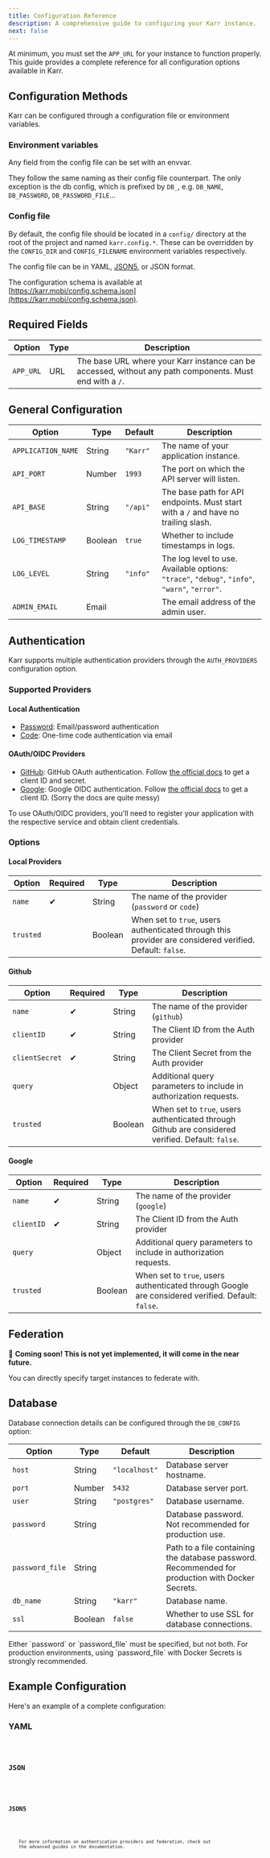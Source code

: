 ```yaml
---
title: Configuration Reference
description: A comprehensive guide to configuring your Karr instance.
next: false
---
```



At minimum, you must set the `APP_URL` for your instance to function properly.
This guide provides a complete reference for all configuration options available in Karr.

## Configuration Methods

Karr can be configured through a configuration file or environment variables.

### Environment variables

Any field from the config file can be set with an envvar.

They follow the same naming as their config file counterpart.
The only exception is the db config, which is prefixed by `DB_`,
e.g. `DB_NAME`, `DB_PASSWORD`, `DB_PASSWORD_FILE`...

### Config file

By default, the config file should be located in a `config/` directory at the root of the project and named `karr.config.*`.
These can be overridden by the `CONFIG_DIR` and `CONFIG_FILENAME` environment variables respectively.

The config file can be in YAML, [JSON5](https://json5.org/), or JSON format.

The configuration schema is available at [https://karr.mobi/config.schema.json](https://karr.mobi/config.schema.json).

## Required Fields

| Option    | Type | Description                                                                                              |
| --------- | ---- | -------------------------------------------------------------------------------------------------------- |
| `APP_URL` | URL  | The base URL where your Karr instance can be accessed, without any path components. Must end with a `/`. |

## General Configuration

| Option             | Type    | Default  | Description                                                                                   |
| ------------------ | ------- | -------- | --------------------------------------------------------------------------------------------- |
| `APPLICATION_NAME` | String  | `"Karr"` | The name of your application instance.                                                        |
| `API_PORT`         | Number  | `1993`   | The port on which the API server will listen.                                                 |
| `API_BASE`         | String  | `"/api"` | The base path for API endpoints. Must start with a `/` and have no trailing slash.            |
| `LOG_TIMESTAMP`    | Boolean | `true`   | Whether to include timestamps in logs.                                                        |
| `LOG_LEVEL`        | String  | `"info"` | The log level to use. Available options: `"trace"`, `"debug"`, `"info"`, `"warn"`, `"error"`. |
| `ADMIN_EMAIL`      | Email   |          | The email address of the admin user.                                                          |

## Authentication

Karr supports multiple authentication providers through the `AUTH_PROVIDERS` configuration option.

### Supported Providers

#### Local Authentication

- [Password](#local-providers): Email/password authentication
- [Code](#local-providers): One-time code authentication via email

#### OAuth/OIDC Providers

- [GitHub](#github): GitHub OAuth authentication.
  Follow [the official docs](https://docs.github.com/en/apps/oauth-apps/building-oauth-apps/creating-an-oauth-app) to get a client ID and secret.
- [Google](#google): Google OIDC authentication.
  Follow [the official docs](https://developers.google.com/identity/openid-connect/openid-connect) to get a client ID.
  (Sorry the docs are quite messy)

<Aside>
    To use OAuth/OIDC providers, you'll need to register your application with
    the respective service and obtain client credentials.
</Aside>

### Options

#### Local Providers

| Option    | Required | Type    | Description                                                                                              |
| --------- | -------- | ------- | -------------------------------------------------------------------------------------------------------- |
| `name`    | ✔       | String  | The name of the provider (`password` or `code`)                                                          |
| `trusted` |          | Boolean | When set to `true`, users authenticated through this provider are considered verified. Default: `false`. |

#### Github

| Option         | Required | Type    | Description                                                                                       |
| -------------- | -------- | ------- | ------------------------------------------------------------------------------------------------- |
| `name`         | ✔       | String  | The name of the provider (`github`)                                                               |
| `clientID`     | ✔       | String  | The Client ID from the Auth provider                                                              |
| `clientSecret` | ✔       | String  | The Client Secret from the Auth provider                                                          |
| `query`        |          | Object  | Additional query parameters to include in authorization requests.                                 |
| `trusted`      |          | Boolean | When set to `true`, users authenticated through Github are considered verified. Default: `false`. |

#### Google

| Option     | Required | Type    | Description                                                                                       |
| ---------- | -------- | ------- | ------------------------------------------------------------------------------------------------- |
| `name`     | ✔       | String  | The name of the provider (`google`)                                                               |
| `clientID` | ✔       | String  | The Client ID from the Auth provider                                                              |
| `query`    |          | Object  | Additional query parameters to include in authorization requests.                                 |
| `trusted`  |          | Boolean | When set to `true`, users authenticated through Google are considered verified. Default: `false`. |

## Federation

🚀 **Coming soon! This is not yet implemented, it will come in the near future.**

You can directly specify target instances to federate with.

## Database

Database connection details can be configured through the `DB_CONFIG` option:

| Option          | Type    | Default       | Description                                                                                      |
| --------------- | ------- | ------------- | ------------------------------------------------------------------------------------------------ |
| `host`          | String  | `"localhost"` | Database server hostname.                                                                        |
| `port`          | Number  | `5432`        | Database server port.                                                                            |
| `user`          | String  | `"postgres"`  | Database username.                                                                               |
| `password`      | String  |               | Database password. Not recommended for production use.                                           |
| `password_file` | String  |               | Path to a file containing the database password. Recommended for production with Docker Secrets. |
| `db_name`       | String  | `"karr"`      | Database name.                                                                                   |
| `ssl`           | Boolean | `false`       | Whether to use SSL for database connections.                                                     |

<Aside type="caution">
    Either `password` or `password_file` must be specified, but not both. For
    production environments, using `password_file` with Docker Secrets is
    strongly recommended.
</Aside>

## Example Configuration

Here's an example of a complete configuration:

### YAML

<Code code={yamlConfig} lang="yaml" title="config/karr.config.yaml" />

### JSON

<Code code={jsonConfig} lang="json" title="config/karr.config.json" />

### JSON5

<Code code={json5Config} lang="json" title="config/karr.config.json5" />

<Aside type="tip">
    For more information on authentication providers and federation, check out
    the advanced guides in the documentation.
</Aside>
